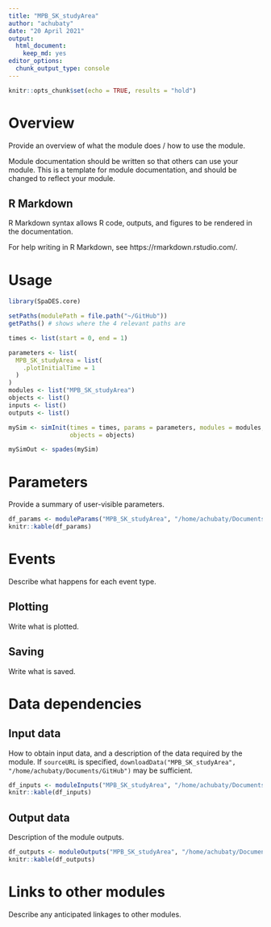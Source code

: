 ```yaml
---
title: "MPB_SK_studyArea"
author: "achubaty"
date: "20 April 2021"
output: 
  html_document: 
    keep_md: yes
editor_options:
  chunk_output_type: console
---
```


```r
knitr::opts_chunk$set(echo = TRUE, results = "hold")
```

# Overview

Provide an overview of what the module does / how to use the module.

Module documentation should be written so that others can use your module.
This is a template for module documentation, and should be changed to reflect your module.

## R Markdown

R Markdown syntax allows R code, outputs, and figures to be rendered in the documentation.

For help writing in R Markdown, see https://rmarkdown.rstudio.com/.

# Usage

```r
library(SpaDES.core)

setPaths(modulePath = file.path("~/GitHub"))
getPaths() # shows where the 4 relevant paths are

times <- list(start = 0, end = 1)

parameters <- list(
  MPB_SK_studyArea = list(
    .plotInitialTime = 1
  )
)
modules <- list("MPB_SK_studyArea")
objects <- list()
inputs <- list()
outputs <- list()

mySim <- simInit(times = times, params = parameters, modules = modules,
                 objects = objects)

mySimOut <- spades(mySim)
```

# Parameters

Provide a summary of user-visible parameters.

```r
df_params <- moduleParams("MPB_SK_studyArea", "/home/achubaty/Documents/GitHub")
knitr::kable(df_params)
```

# Events

Describe what happens for each event type.

## Plotting

Write what is plotted.

## Saving

Write what is saved.

# Data dependencies

## Input data

How to obtain input data, and a description of the data required by the module.
If `sourceURL` is specified, `downloadData("MPB_SK_studyArea", "/home/achubaty/Documents/GitHub")` may be sufficient.

```r
df_inputs <- moduleInputs("MPB_SK_studyArea", "/home/achubaty/Documents/GitHub")
knitr::kable(df_inputs)
```

## Output data

Description of the module outputs.

```r
df_outputs <- moduleOutputs("MPB_SK_studyArea", "/home/achubaty/Documents/GitHub")
knitr::kable(df_outputs)
```

# Links to other modules

Describe any anticipated linkages to other modules.
